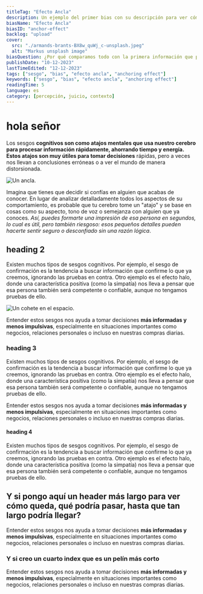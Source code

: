 ```yaml
---
titleTag: "Efecto Ancla"
description: Un ejemplo del primer bias con su descripción para ver cómo queda y un pooc mas por si acaso
biasName: "Efecto Ancla"
biasID: "anchor-effect"
backlog: "upload"
cover:
  src: "./armands-brants-BX8w_quWj_c-unsplash.jpeg"
  alt: "Markus unsplash image"
biasQuestion: ¿Por qué comparamos todo con la primera información que percibimos?
publishDate: "10-12-2023"
lastTimeEdited: "12-12-2023"
tags: ["sesgo", "bias", "efecto ancla", "anchoring effect"]
keywords: ["sesgo", "bias", "efecto ancla", "anchoring effect"]
readingTime: 5
language: es
category: [percepción, juicio, contexto]
---
```



# hola señor

Los sesgos **cognitivos son como atajos mentales que usa nuestro cerebro para procesar información rápidamente, ahorrando tiempo y energía. Estos atajos son muy útiles para tomar decisiones** rápidas, pero a veces nos llevan a conclusiones erróneas o a ver el mundo de manera distorsionada.

<Image src={cover} alt="Un ancla." class="for-images-in-mdx" />

Imagina que tienes que decidir si confías en alguien que acabas de conocer. En lugar de analizar detalladamente todos los aspectos de su comportamiento, es probable que tu cerebro tome un "atajo" y se base en cosas como su aspecto, tono de voz o semejanza con alguien que ya conoces. _Así, puedes formarte una impresión de esa persona en segundos, lo cual es útil, pero también riesgoso: esos pequeños detalles pueden hacerte sentir seguro o desconfiado sin una razón lógica_.

## heading 2

Existen muchos tipos de sesgos cognitivos. Por ejemplo, el sesgo de confirmación es la tendencia a buscar información que confirme lo que ya creemos, ignorando las pruebas en contra. Otro ejemplo es el efecto halo, donde una característica positiva (como la simpatía) nos lleva a pensar que esa persona también será competente o confiable, aunque no tengamos pruebas de ello.

<Image
  src={screenShot}
  alt="Un cohete en el espacio."
  class="for-images-in-mdx"
/>

Entender estos sesgos nos ayuda a tomar decisiones **más informadas y menos impulsivas**, especialmente en situaciones importantes como negocios, relaciones personales o incluso en nuestras compras diarias.

### heading 3

Existen muchos tipos de sesgos cognitivos. Por ejemplo, el sesgo de confirmación es la tendencia a buscar información que confirme lo que ya creemos, ignorando las pruebas en contra. Otro ejemplo es el efecto halo, donde una característica positiva (como la simpatía) nos lleva a pensar que esa persona también será competente o confiable, aunque no tengamos pruebas de ello.

Entender estos sesgos nos ayuda a tomar decisiones **más informadas y menos impulsivas**, especialmente en situaciones importantes como negocios, relaciones personales o incluso en nuestras compras diarias.

#### heading 4

Existen muchos tipos de sesgos cognitivos. Por ejemplo, el sesgo de confirmación es la tendencia a buscar información que confirme lo que ya creemos, ignorando las pruebas en contra. Otro ejemplo es el efecto halo, donde una característica positiva (como la simpatía) nos lleva a pensar que esa persona también será competente o confiable, aunque no tengamos pruebas de ello.

<QuoteCard
  text="La simplicidad es la máxima sofisticación. No es una frase mia, es de Leonardo da Vinci, como el link que hay aquí abajo, pero era simplemente para probar cómo quedaba una descripción larga con algún link de por medio."
  author="Leonardo da Vinci"
  image="https://media.licdn.com/dms/image/v2/D4D03AQEg7CS600G3ZQ/profile-displayphoto-shrink_200_200/profile-displayphoto-shrink_200_200/0/1723186840605?e=1747267200&v=beta&t=bY75ETjQzQh6ww_1x5ild7dolrOMkh9S-L8eBzfzzu4"
  link="https://es.wikipedia.org/wiki/Leonardo_da_Vinci"
/>

## Y si pongo aquí un header más largo para ver cómo queda, qué podría pasar, hasta que tan largo podría llegar?

Entender estos sesgos nos ayuda a tomar decisiones **más informadas y menos impulsivas**, especialmente en situaciones importantes como negocios, relaciones personales o incluso en nuestras compras diarias.

### Y si creo un cuarto index que es un pelín más corto

Entender estos sesgos nos ayuda a tomar decisiones **más informadas y menos impulsivas**, especialmente en situaciones importantes como negocios, relaciones personales o incluso en nuestras compras diarias.
